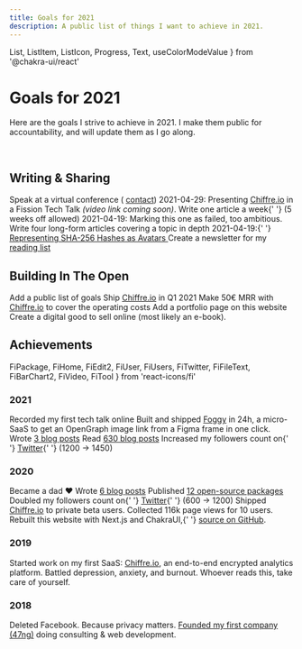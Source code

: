 ```yaml
---
title: Goals for 2021
description: A public list of things I want to achieve in 2021.
---
```


  List,
  ListItem,
  ListIcon,
  Progress,
  Text,
  useColorModeValue
} from '@chakra-ui/react'

# Goals for 2021

Here are the goals I strive to achieve in 2021. I make them public for
accountability, and will update them as I go along.

<br />

## Writing & Sharing

<List spacing={8}>
  <ListItem>
    <Goal as="div" status="done">
      Speak at a virtual conference (
      <a href="mailto:contact+conf@francoisbest.com">contact</a>)
    </Goal>
    <Text color="gray.600" fontSize="sm" mt={2}>
      2021-04-29: Presenting <a href="https://chiffre.io">Chiffre.io</a> in a
      Fission Tech Talk <em>(video link coming soon)</em>.
    </Text>
  </ListItem>
  <ListItem>
    <Goal as="div" status="failed" progress={2} progressProps={{ max: 47 }}>
      Write one article a week{' '}
      <Text as="em" fontSize="sm" color="gray.600">
        (5 weeks off allowed)
      </Text>
    </Goal>
    <Text color="gray.600" fontSize="sm" mt={2}>
      2021-04-19: Marking this one as failed, too ambitious.
    </Text>
  </ListItem>
  <ListItem>
    <Goal as="div" status="inProgress" progress={1} progressProps={{ max: 4 }}>
      Write four long-form articles covering a topic in depth
    </Goal>
    <Text color="gray.600" fontSize="sm" mt={2}>
      2021-04-19:{' '}
      <a href="/posts/2021/hashvatars">
        Representing SHA-256 Hashes as Avatars
      </a>
    </Text>
  </ListItem>
  <Goal>
    Create a newsletter for my <a href="/reading-list">reading list</a>
  </Goal>
</List>

<br />

## Building In The Open

<List spacing={3}>
  <Goal status="done">Add a public list of goals</Goal>
  <Goal status="failed">
    Ship <a href="https://chiffre.io">Chiffre.io</a> in Q1 2021
  </Goal>
  <Goal progress={0} progressProps={{ max: 50 }}>
    Make 50€ MRR with <a href="https://chiffre.io">Chiffre.io</a> to cover the
    operating costs
  </Goal>
  <Goal>Add a portfolio page on this website</Goal>
  <Goal>Create a digital good to sell online (most likely an e-book).</Goal>
</List>

<br />

## Achievements

  FiPackage,
  FiHome,
  FiEdit2,
  FiUser,
  FiUsers,
  FiTwitter,
  FiFileText,
  FiBarChart2,
  FiVideo,
  FiTool
} from 'react-icons/fi'

### 2021

<TimelineItem icon={FiVideo}>Recorded my first tech talk online</TimelineItem>
<TimelineItem icon={FiTool}>
  Built and shipped <a href="https://usefoggy.vercel.app">Foggy</a> in 24h, a
  micro-SaaS to get an OpenGraph image link from a Figma frame in one click.
</TimelineItem>
<TimelineItem icon={FiEdit2}>
  Wrote <a href="/posts">3 blog posts</a>
</TimelineItem>
<TimelineItem icon={FiFileText}>
  Read <a href="/reading-list/archives">630 blog posts</a>
</TimelineItem>
<TimelineItem icon={FiTwitter} skipTrail>
  Increased my followers count on{' '}
  <a href="https://twitter.com/fortysevenfx">Twitter</a>{' '}
  <Text as="span" fontSize="xs" color="gray.600">
    (1200 -> 1450)
  </Text>
</TimelineItem>

### 2020

<TimelineItem icon={FiUsers}>Became a dad ❤️</TimelineItem>
<TimelineItem icon={FiEdit2}>
  Wrote <a href="/posts">6 blog posts</a>
</TimelineItem>
<TimelineItem icon={FiPackage}>
  Published <a href="/open-source">12 open-source packages</a>
</TimelineItem>
<TimelineItem icon={FiTwitter}>
  Doubled my followers count on{' '}
  <a href="https://twitter.com/fortysevenfx">Twitter</a>{' '}
  <Text as="span" fontSize="xs" color="gray.600">
    (600 -> 1200)
  </Text>
</TimelineItem>
<TimelineItem icon={FiBarChart2}>
  Shipped <a href="https://chiffre.io">Chiffre.io</a> to private beta users.
  Collected 116k page views for 10 users.
</TimelineItem>
<TimelineItem icon={FiHome} skipTrail>
  Rebuilt this website with Next.js and ChakraUI,{' '}
  <a href="https://github.com/franky47/francoisbest.com">source on GitHub</a>.
</TimelineItem>

### 2019

<TimelineItem icon={FiBarChart2}>
  Started work on my first SaaS: <a href="https://chiffre.io">Chiffre.io</a>, an
  end-to-end encrypted analytics platform.
</TimelineItem>
<TimelineItem icon={FiUser} skipTrail>
  Battled depression, anxiety, and burnout. Whoever reads this, take care of
  yourself.
</TimelineItem>

### 2018


<TimelineItem icon={FiFacebook}>
  Deleted Facebook. Because privacy matters.
</TimelineItem>
<TimelineItem icon={FiHome} skipTrail>
  <a href="https://47ng.com">Founded my first company (47ng)</a> doing
  consulting &amp; web development.
</TimelineItem>
